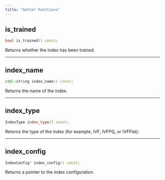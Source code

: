 ```yaml
---
title: "Getter Functions"
---
```


## is_trained

```cpp
bool is_trained() const;
```

Returns whether the index has been trained.

---

## index_name

```cpp
std::string index_name() const;
```

Returns the name of the index.

---

## index_type

```cpp
IndexType index_type() const;
```

Returns the type of the index (for example, IVF, IVFPQ, or IVFFlat).

---

## index_config

```cpp
IndexConfig* index_config() const;
```

Returns a pointer to the index configuration.